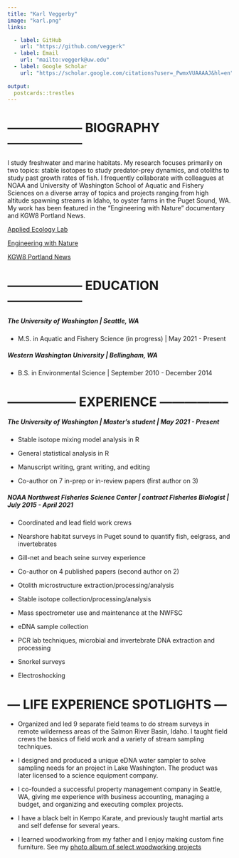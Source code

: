 ```yaml
---
title: "Karl Veggerby"
image: "karl.png"
links:

  - label: GitHub
    url: "https://github.com/veggerk"
  - label: Email
    url: "mailto:veggerk@uw.edu"
  - label: Google Scholar
    url: "https://scholar.google.com/citations?user=_PwmxVUAAAAJ&hl=en" 
   
output:
  postcards::trestles
---
```

 
# ------------------ BIOGRAPHY ------------------

I study freshwater and marine habitats. My research focuses primarily on two topics: stable isotopes to study predator-prey dynamics, and otoliths to study past growth rates of fish. I frequently collaborate with colleagues at NOAA and University of Washington School of Aquatic and Fishery Sciences on a diverse array of topics and projects ranging from high altitude spawning streams in Idaho, to oyster farms in the Puget Sound, WA. My work has been featured in the "Engineering with Nature" documentary and KGW8 Portland News.

[Applied Ecology Lab](https://depts.washington.edu/appliedecology/)

[Engineering with Nature](https://leapingfrogfilms.com/thorton.html)

[KGW8 Portland News](https://www.kgw.com/article/tech/science/environment/scientists-studying-effect-of-hatchery-raised-salmon-on-wild-salmon/283-dbd813f4-af2c-4d3f-abe1-a050ad0e905e)




# ------------------ EDUCATION ------------------

##### The University of Washington | Seattle, WA

  * M.S. in Aquatic and Fishery Science (in progress) | May 2021 - Present

##### Western Washington University | Bellingham, WA

  * B.S. in Environmental Science | September 2010 - December 2014



# ----------------- EXPERIENCE -----------------

##### The University of Washington | Master's student | May 2021 - Present

  *	Stable isotope mixing model analysis in R
  
  *	General statistical analysis in R
  
  *	Manuscript writing, grant writing, and editing
  
  *	Co-author on 7 in-prep or in-review papers (first author on 3)



##### NOAA Northwest Fisheries Science Center | contract Fisheries Biologist | July 2015 - April 2021

  *	Coordinated and lead field work crews
  
  * Nearshore habitat surveys in Puget sound to quantify fish, eelgrass, and invertebrates
  
  *	Gill-net and beach seine survey experience
  
  *	Co-author on 4 published papers (second author on 2)
  
  *	Otolith microstructure extraction/processing/analysis
  
  *	Stable isotope collection/processing/analysis 
  
  *	Mass spectrometer use and maintenance at the NWFSC
  
  *	eDNA sample collection
  
  *	PCR lab techniques, microbial and invertebrate DNA extraction and processing

  *	Snorkel surveys
  
  *	Electroshocking
  


# --- LIFE EXPERIENCE SPOTLIGHTS ---

  *	Organized and led 9 separate field teams to do stream surveys in remote wilderness areas of the         Salmon River Basin, Idaho. I taught field crews the basics of field work and a variety of stream
   sampling techniques.
  
  *	I designed and produced a unique eDNA water sampler to solve sampling needs for an project in Lake       Washington. The product was later licensed to a science equipment company. 
  
  *	I co-founded a successful property management company in Seattle, WA, giving me experience with          business accounting, managing a budget, and organizing and executing complex projects.
  
  *	I have a black belt in Kempo Karate, and previously taught martial arts and self defense for several     years.
  
  *	I learned woodworking from my father and I enjoy making custom fine furniture. See my 
   [photo album of select woodworking projects](woodworking_photos.html)


